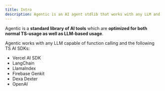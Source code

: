 ```yaml
---
title: Intro
description: Agentic is an AI agent stdlib that works with any LLM and TypeScript AI SDK.
---
```


Agentic is a **standard library of AI tools** which are **optimized for both normal TS-usage as well as LLM-based usage**.

Agentic works with any LLM capable of function calling and the following TS AI SDKs:

- Vercel AI SDK
- LangChain
- LlamaIndex
- Firebase Genkit
- Dexa Dexter
- OpenAI
